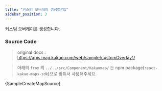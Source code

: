 ```yaml
---
title: "커스텀 오버레이 생성하기1"
sidebar_position: 3
---
```


커스텀 오버레이를 생성합니다.


<SampleCreateMap />

### Source Code

> original docs : https://apis.map.kakao.com/web/sample/customOverlay1/

> 아래의 `from` 의 `../../src/Component/Kakaomap/` 는 npm package(`react-kakao-maps-sdk`)으로 맞춰서 사용해주세요.

<CodeBlock className="language-jsx">{SampleCreateMapSource}</CodeBlock>
